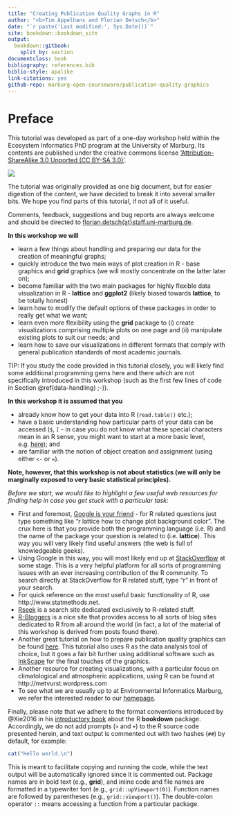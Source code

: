 ```yaml
---
title: "Creating Publication Quality Graphs in R"
author: "<b>Tim Appelhans and Florian Detsch</b>"
date: "`r paste('Last modified:', Sys.Date())`"
site: bookdown::bookdown_site
output: 
  bookdown::gitbook:
    split_by: section
documentclass: book
bibliography: references.bib
biblio-style: apalike
link-citations: yes
github-repo: marburg-open-courseware/publication-quality-graphics
---
```


# Preface {-}

This tutorial was developed as part of a one-day workshop held within the Ecosystem Informatics PhD program at the University of Marburg. Its contents are published under the creative commons license ['Attribution-ShareAlike 3.0 Unported (CC BY-SA 3.0)'](http://creativecommons.org/licenses/by-sa/3.0/).

![](http://i.creativecommons.org/l/by-sa/3.0/88x31.png)

The tutorial was originally provided as one big document, but for easier digestion of the content, we have decided to break it into several smaller bits. We hope you find parts of this tutorial, if not all of it useful.

Comments, feedback, suggestions and bug reports are always welcome and should be directed to [florian.detsch{at}staff.uni-marburg.de](mailto:florian.detsch@staff.uni-marburg.de).

<b>In this workshop we will</b>

* learn a few things about handling and preparing our data for the creation of meaningful graphs;
* quickly introduce the two main ways of plot creation in R - base graphics and <b>grid</b> graphics (we will mostly concentrate on the latter later on);
* become familiar with the two main packages for highly flexible data visualization in R - <b>lattice</b> and <b>ggplot2</b> (likely biased towards <b>lattice</b>, to be totally honest)
* learn how to modify the default options of these packages in order to really get what we want; 
* learn even more flexibility using the <b>grid</b> package to (i) create visualizations comprising multiple plots on one page and (ii) manipulate existing plots to suit our needs; and
* learn how to save our visualizations in different formats that comply with general publication standards of most academic journals.

TIP: If you study the code provided in this tutorial closely, you will likely find some additional programming gems here and there which are not specifically introduced in this workshop (such as the first few lines of code in Section \@ref(data-handling) ;-)).

<b>In this workshop it is assumed that you</b>

* already know how to get your data into R (`read.table()` etc.);
* have a basic understanding how particular parts of your data can be accessed (`$`, `[` - in case you do not know what these special characters mean in an R sense, you might want to start at a more basic level, e.g. [here](http://tryr.codeschool.com/)); and
* are familiar with the notion of object creation and assignment (using either `<-` or `=`).

<b>Note, however, that this workshop is not about statistics (we will only be marginally exposed to very basic statistical principles).</b>

_Before we start, we would like to highlight a few useful web resources for finding help in case you get stuck with a particular task:_

* First and foremost, [Google is your friend](http://www.google.com) - for R related questions just type something like "r lattice how to change plot background color". The crux here is that you provide both the programming language (i.e. R) and the name of the package your question is related to (i.e. <b>lattice</b>). This way you will very likely find useful answers (the web is full of knowledgeable geeks).
* Using Google in this way, you will most likely end up at [StackOverflow](http://www.stackoverflow.com) at some stage. This is a very helpful platform for all sorts of programming issues with an ever increasing contribution of the R community. To search directly at StackOverflow for R related stuff, type "r" in front of your search.
* For quick reference on the most useful basic functionality of R, use http://www.statmethods.net.
* [Rseek](http://www.rseek.org) is a search site dedicated exclusively to R-related stuff.
* [R-Bloggers](http://www.r-bloggers.com) is a nice site that provides access to all sorts of blog sites dedicated to R from all around the world (in fact, a lot of the material of this workshop is derived from posts found there).
* Another great tutorial on how to prepare publication quality graphics can be found [here](http://cellbio.emory.edu/bnanes/figures/). This tutorial also uses R as the data analysis tool of choice, but it goes a fair bit further using additional software such as [InkScape](https://inkscape.org/en/) for the final touches of the graphics.
* Another resource for creating visualizations, with a particular focus on climatological and atmospheric applications, using R can be found at http://metvurst.wordpress.com
* To see what we are usually up to at Environmental Informatics Marburg, we refer the interested reader to our [homepage](http://www.environmentalinformatics-marburg.de).

Finally, please note that we adhere to the format conventions introduced by @Xie2016 in his [introductory book](https://bookdown.org/yihui/bookdown/) about the R <b>bookdown</b> package. Accordingly, we do not add prompts (`>` and `+`) to the R source code presented herein, and text output is commented out with two hashes (`##`) by default, for example: 

```r
cat("Hello world.\n")
```

This is meant to facilitate copying and running the code, while the text output will be automatically ignored since it is commented out. Package names are in bold text (e.g., **grid**), and inline code and file names are formatted in a typewriter font (e.g., `grid::upViewport(0)`). Function names are followed by parentheses (e.g., `grid::viewport()`). The double-colon operator `::` means accessing a function from a particular package.